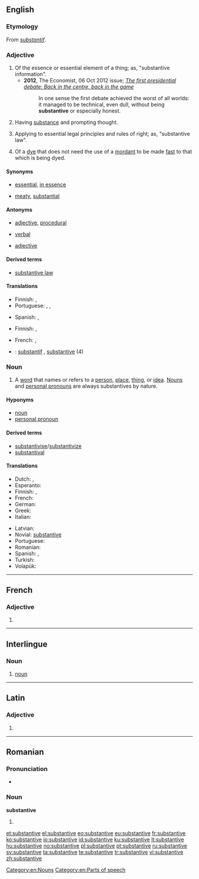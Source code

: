 ==English==
{{wikipedia}}

===Etymology===
From {{etyl|fro}} ''[[substantif]]''.

===Adjective===
{{en-adj}}

# Of the essence or essential element of a thing; as, "substantive information".
#*'''2012''', The Economist, 06 Oct 2012 issue; ''[http://www.economist.com/node/21564222 The first presidential debate: Back in the centre, back in the game]''
#*:In one sense the first debate achieved the worst of all worlds: it managed to be technical, even dull, without being '''substantive''' or especially honest.
# Having [[substance]] and prompting thought.
# {{legal}} Applying to essential legal principles and rules of right; as, "substantive law".
# {{chemistry}} Of a [[dye]] that does not need the use of a [[mordant]] to be made [[fast]] to that which is being dyed.

====Synonyms====
* {{sense|of the essential element}} [[essential]], [[in essence]]
* {{sense|having substance}} [[meaty]], [[substantial]]

====Antonyms====
* {{sense|legal}} [[adjective]], [[procedural]]
* [[verbal]]
* {{sense|of a dye that does not need the use of a mordant}} [[adjective]]

====Derived terms====
* [[substantive law]]

====Translations====
{{trans-top|of the essence or essential element of a thing}}
* Finnish: {{t-|fi|oleellinen}}, {{t-|fi|olennainen}}
* Portuguese: {{t+|pt|substantivo}}, {{t+|pt|substancial}}, {{t+|pt|essencial}}
{{trans-mid}}
* Spanish: {{t+|es|sustantivo}}, {{t-|es|sustancial}}
{{trans-bottom}}

{{trans-top|having substance and prompting thought}}
* Finnish: {{t-|fi|oleellinen}}, {{t-|fi|olennainen}}
{{trans-mid}}
{{trans-bottom}}

{{trans-top|''(law)''}}
{{trans-mid}}
{{trans-bottom}}

{{trans-top|of a dye that does not need the use of a mordant}}
* French: {{t+|fr|direct}}, {{t+|fr|substantif}}
{{trans-mid}}
{{trans-bottom}}

{{checktrans-top}}
* {{ttbc|fr}}: [[substantif]] {{m}}, [[substantive#French|substantive]] {{f}} (4)
{{trans-bottom}}

===Noun===
{{en-noun}}

# {{grammar}} A [[word]] that names or refers to a [[person]], [[place]], [[thing]], or [[idea]]. [[noun|Nouns]] and [[personal pronoun]]s are always substantives by nature.

====Hyponyms====
* [[noun]]
* [[personal pronoun]]

====Derived terms====
* [[substantivise]]/[[substantivize]]
* [[substantival]]

====Translations====
{{trans-top|grammar}}
* Dutch: {{t+|nl|zelfstandig naamwoord|n}}, {{t+|nl|substantief|n}}
* Esperanto: {{t+|eo|substantivo}}
* Finnish: {{t+|fi|substantiivi}}, {{t+|fi|nimisana}}
* French: {{t+|fr|substantif|m}}
* German: {{t+|de|Substantiv|n}}
* Greek: {{t+|el|όνομα|tr=ónoma|n}}
* Italian: {{t+|it|sostantivo|m}}
{{trans-mid}}
* Latvian: {{t+|lv|lietvārds|m}}
* Novial: [[substantive]]
* Portuguese: {{t+|pt|substantivo}}
* Romanian: {{t+|ro|substantiv|n}}
* Spanish: {{t+|es|substantivo|m}}, {{t+|es|sustantivo|m}}
* Turkish: {{t+|tr|isim}}
* Volapük: {{t+|vo|subsat}}
{{trans-bottom}}

[[Category:en:Nouns]]
[[Category:en:Parts of speech]]

----

==French==

===Adjective===
{{fr-adj-form|f}}

# {{feminine of|substantif}}

----

==Interlingue==

===Noun===
{{head|ie|noun}}

# [[noun]]

----

==Latin==

===Adjective===
{{la-adj-form|substantīve}}

# {{inflection of|substantivus|substantīvus|voc|m|s|lang=la}}

----

==Romanian==

===Pronunciation===
* {{IPA|[sub.stanˈti.ve]|lang=ro}}

===Noun===
'''substantive''' {{n|p}}

# {{plural of|substantiv|lang=ro}}

[[et:substantive]]
[[el:substantive]]
[[eo:substantive]]
[[eu:substantive]]
[[fr:substantive]]
[[ko:substantive]]
[[io:substantive]]
[[id:substantive]]
[[ku:substantive]]
[[lt:substantive]]
[[hu:substantive]]
[[no:substantive]]
[[pl:substantive]]
[[pt:substantive]]
[[ru:substantive]]
[[sv:substantive]]
[[ta:substantive]]
[[te:substantive]]
[[tr:substantive]]
[[vi:substantive]]
[[zh:substantive]]